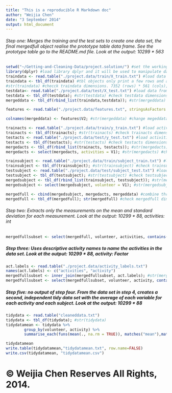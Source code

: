 ```yaml
---
title: "This is a reproducible R Markdown doc"
author: "Weijia Chen"
date: "3 September 2014"
output: html_document
---
```


###### Step one: Merges the training and the test sets to create one data set, the final mergedfull object realise the prototype table data frame. See the prototype table go to the README.md file. Look at the output: 10299 * 563

```r
setwd("~/Getting-and-Cleaning-Data/project.solution/") #set the working director at "~/Users/user's homefolder/Getting-and-Cleaning-Data/project.solution/"
library(dplyr) #load library dplyr and it will be used to manipulate data
traindata <- read.table("./project.data/train/X_train.txt") #load data from X_train.txt
traindata <- tbl_df(traindata) #tbl objects only print a few rows and all the columns that fit on one screen
#str(traindata) #checck traindata dimensions. 7352 (rows) * 561 (cols); visualise the table and get the column names from V1 to V561
testdata<- read.table("./project.data/test/X_test.txt") #load data from X_test.txt
testdata <- tbl_df(testdata); #str(testdata) #check testdata dimensions. 2947 (rows) * 561(cols); The final data frame should have (7352 + 2947) rows; traindata accounting for around 70% of total data and testdata accounting for around 30% of total data
mergeddata <- tbl_df(rbind_list(traindata,testdata)); #str(mergeddata) #10299 (rows) * 561 (cols), with cols name from V1 to V561

features <- read.table("./project.data/features.txt", stringsAsFactors = FALSE) #load variable names from features.txt. Second col should be character class, thus, second statement is stringsAsFactors = FALSE

colnames(mergeddata) <- features$V2; #str(mergeddata) #change megeddata variable names from (V1 - V561) to tBodyAcc-mean()-X...tBodyAccJerk-energy()-Z 

trainacts <- read.table("./project.data/train/y_train.txt") #load activities data from y_train.txt
trainacts <- tbl_df(trainacts); #str(trainacts) #check trainacts dimensions. 7352 (rows) * 1 (cols), col name is V1
testacts <- read.table("./project.data/test/y_test.txt") #load activities data from y_test.txt
testacts <- tbl_df(testacts); #str(testacts) #check testacts dimensions. 2947 (rows) * 1 (cols), col name is V1
mergedacts <- tbl_df(rbind_list(trainacts, testacts)); #str(mergedacts) #check mergedacts dimensions. 10299 (rows) * 1 (col), with col name V1
mergedacts <- select(mergedacts, activities = V1); #str(mergedacts) #change variable name V1 to activities, in order to distinguish with the V1 variable of megeddata

trainsubject <- read.table("./project.data/train/subject_train.txt") #load subject data from subject_train.txt
trainsubject <- tbl_df(trainsubject); #str(trainsubject) #check trainsubject dimensions. 7352 (rows) * 1 (cols, V1) 
testsubject <- read.table("./project.data/test/subject_test.txt") #load subject data from subject_test.txt
testsubject <- tbl_df(testsubject); #str(testsubject) #check testsubject dimensions. 2947 (rows) * 1 (cols, V1)
mergedsubject <- tbl_df(rbind_list(trainsubject, testsubject)); #str(mergedsubject) #check mergedsubject dimensions. 10299 (rows) * 1 (cols, V1)
mergedsubject <- select(mergedsubject, volunteer = V1); #str(mergedsubject) #change variable name V1 to volunteer, in order to distinguish with the V1 variable of megeddata

mergedfull <- cbind(mergedsubject, mergedacts, mergeddata) #combine three data frame into one with 10299 (rows) * 563 (cols)
mergedfull <- tbl_df(mergedfull); str(mergedfull) #check mergedfull dimensions. 
```

###### Step two: Extracts only the measurements on the mean and standard deviation for each measurement. Look at the output: 10299 * 88, activities: int

```r
mergedfullsubset <- select(mergedfull, volunteer, activities, contains("mean"), contains("std")); str(mergedfullsubset)
```

##### Step three: Uses descriptive activity names to name the activities in the data set. Look at the output: 10299 * 88, activity: Factor

```r
act.labels <- read.table("./project.data/activity_labels.txt")
names(act.labels) <- c("activities", "activity") 
mergedfullsubset <- inner_join(mergedfullsubset, act.labels); #str(mergedfullsubset); 
mergedfullsubset <- select(mergedfullsubset, volunteer, activity, contains("mean"),contains("std")); str(mergedfullsubset) 
```


##### Step five: no output of step four. From the data set in step 4, creates a second, independent tidy data set with the average of each variable for each activity and each subject. Look at the output: 10299 * 88

```r
tidydata <- read.table("cleaneddata.txt") 
tidydata <- tbl_df(tidydata); #str(tidydata) 
tidydatamean <- tidydata %>% 
        group_by(volunteer, activity) %>% 
        summarise_each(funs(mean(., na.rm = TRUE)), matches("mean"),matches("std")) 

tidydatamean
write.table(tidydatamean,"tidydatamean.txt", row.name=FALSE) 
write.csv(tidydatamean, "tidydatamean.csv") 
```

# © Weijia Chen Reserves All Rights, 2014.
